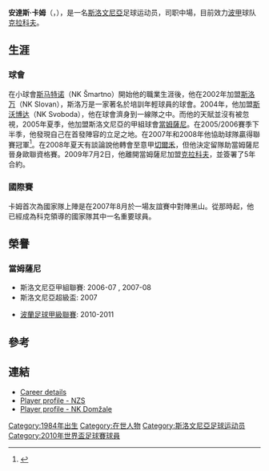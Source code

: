 {{noteTA
|T=zh-hans:安德拉斯·科姆; zh-hant:安達斯·卡姆;
|1=zh-hans:安德拉斯·科姆; zh-hant:安達斯·卡姆;
}}
{{Football player infobox
| playername= 卡姆
| fullname = Andraž Kirm
| image = 
| dateofbirth = {{birth date and age|1984|9|6|df=y}} 
| cityofbirth = [[盧布亞納|盧布亞納]]
| countryofbirth = [[南斯拉夫|南斯拉夫]]
| height = {{height|m=1.83}}
| currentclub = [[格罗宁根足球俱乐部|格罗宁根足球俱乐部]]
| clubnumber = 17
| position = [[中場|中場]]
| youthyears = 1991–2002
| youthclubs = NK Šmartno
| years = 2002–2004 <br> 2004–2005 <br> 2005–2009 <br> 2009-2012 <br> 2012-
| clubs =NK Slovan<br> NK Svoboda <br> [[當姆薩尼|當姆薩尼]] <br> [[维斯瓦克拉科夫足球俱乐部|维斯瓦克拉科夫足球俱乐部]]<br> [[格罗宁根足球俱乐部|格罗宁根足球俱乐部]]
| caps(goals) ={{0}}17 {{0}}(1)<br>{{0}}38 {{0}}(4) <br>127 (22) <br>{{0}}83 (13) <br>{{0}}{{0}}0{{0}} (0) <!--League stats only. Please update pcupdate below if updating-->
| nationalyears = 2007–
| nationalteam = [[斯洛文尼亞國家足球隊|斯洛文尼亞]]
| nationalcaps(goals) = {{0}}46 {{0}}(5)
| pcupdate = 26 December 2012
| ntupdate = 26 December 2012
}}
'''安達斯·卡姆'''（{{lang-en|'''Andraž Kirm'''}}，{{bd|1984年|9月6日|catIdx=Andraž Kirm}}），是一名[[斯洛文尼亞|斯洛文尼亞]]足球运动员，司职中場，目前效力[[波蘭甲組足球聯賽|波甲]]球队[[克拉科夫|克拉科夫]]。

==生涯==
===球會===
在小球會[[斯马特诺|斯马特诺]]（NK Šmartno）開始他的職業生涯後，他在2002年加盟[[斯洛万|斯洛万]]（NK Slovan），斯洛万是一家著名於培訓年輕球員的球會。2004年，他加盟[[斯沃博达|斯沃博达]]（NK Svoboda），他在球會濟身到一線隊之中。而他的天賦並沒有被忽視，2005年夏季，他加盟斯洛文尼亞的甲組球會[[當姆薩尼|當姆薩尼]]。在2005/2006賽季下半季，他發現自己在首發陣容的立足之地。在2007年和2008年他協助球隊贏得聯賽冠軍<ref>{{cite web|url=http://www.nkdomzale.si/index.php?option=com_content&task=view&id=58&Itemid=28|title=Andraž KIRM|publisher=nkdomzale.si|accessdate=2009-07-03|archive-date=2008-04-23|archive-url=https://web.archive.org/web/20080423070853/http://www.nkdomzale.si/index.php?option=com_content&task=view&id=58&Itemid=28|dead-url=no}}</ref>。在2008年夏天有談論說他轉會至意甲[[切爾禾|切爾禾]]，但他決定留隊助當姆薩尼晉身歐聯資格賽。2009年7月2日，他離開當姆薩尼加盟[[克拉科夫|克拉科夫]]，並簽署了5年合約。

===國際賽===
卡姆首次為國家隊上陣是在2007年8月於一場友誼賽中對陣黑山。從那時起，他已經成為科克領導的國家隊其中一名重要球員。

== 榮譽 ==
=== 當姆薩尼 ===
*斯洛文尼亞甲組聯賽: 2006-07 , 2007-08
*斯洛文尼亞超級盃: 2007

*[[波蘭足球甲級聯賽|波蘭足球甲級聯賽]]: 2010-2011

==參考==
{{reflist}}

== 連結 ==
*[http://www.national-football-teams.com/v2/player.php?id=24302 Career details] {{Wayback|url=http://www.national-football-teams.com/v2/player.php?id=24302 |date=20120925231932 }} 
*[http://www.nzs.si/index.php?t=reprezentancaPortret&id=23190 Player profile - NZS] {{Wayback|url=http://www.nzs.si/index.php?t=reprezentancaPortret&id=23190 |date=20160303182939 }}
*[http://www.nkdomzale.si/index.php?option=com_content&task=view&id=58&Itemid=28 Player profile - NK Domžale] {{Wayback|url=http://www.nkdomzale.si/index.php?option=com_content&task=view&id=58&Itemid=28 |date=20080423070853 }}

{{DEFAULTSORT:Kirm, Andraz}}

{{2010年世界盃足球賽斯洛文尼亞參賽名單}}

[[Category:1984年出生|Category:1984年出生]]
[[Category:在世人物|Category:在世人物]]
[[Category:斯洛文尼亞足球运动员|Category:斯洛文尼亞足球运动员]]
[[Category:2010年世界盃足球賽球員|Category:2010年世界盃足球賽球員]]